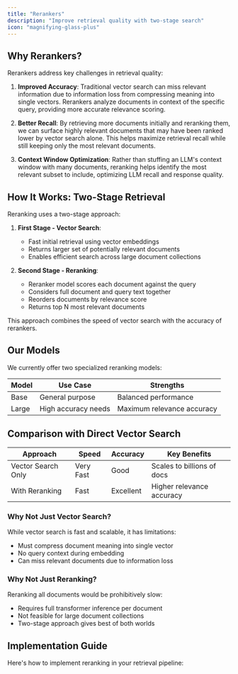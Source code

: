 ```yaml
---
title: "Rerankers"
description: "Improve retrieval quality with two-stage search"
icon: "magnifying-glass-plus"
---
```


## Why Rerankers?

Rerankers address key challenges in retrieval quality:

1. **Improved Accuracy**: Traditional vector search can miss relevant information due to information loss from compressing meaning into single vectors. Rerankers analyze documents in context of the specific query, providing more accurate relevance scoring.

2. **Better Recall**: By retrieving more documents initially and reranking them, we can surface highly relevant documents that may have been ranked lower by vector search alone. This helps maximize retrieval recall while still keeping only the most relevant documents.

3. **Context Window Optimization**: Rather than stuffing an LLM's context window with many documents, reranking helps identify the most relevant subset to include, optimizing LLM recall and response quality.

## How It Works: Two-Stage Retrieval

Reranking uses a two-stage approach:

1. **First Stage - Vector Search**:

   - Fast initial retrieval using vector embeddings
   - Returns larger set of potentially relevant documents
   - Enables efficient search across large document collections

2. **Second Stage - Reranking**:
   - Reranker model scores each document against the query
   - Considers full document and query text together
   - Reorders documents by relevance score
   - Returns top N most relevant documents

This approach combines the speed of vector search with the accuracy of rerankers.

## Our Models

We currently offer two specialized reranking models:

| Model | Use Case            | Strengths                  |
| ----- | ------------------- | -------------------------- |
| Base  | General purpose     | Balanced performance       |
| Large | High accuracy needs | Maximum relevance accuracy |

## Comparison with Direct Vector Search

| Approach           | Speed     | Accuracy  | Key Benefits               |
| ------------------ | --------- | --------- | -------------------------- |
| Vector Search Only | Very Fast | Good      | Scales to billions of docs |
| With Reranking     | Fast      | Excellent | Higher relevance accuracy  |

### Why Not Just Vector Search?

While vector search is fast and scalable, it has limitations:

- Must compress document meaning into single vector
- No query context during embedding
- Can miss relevant documents due to information loss

### Why Not Just Reranking?

Reranking all documents would be prohibitively slow:

- Requires full transformer inference per document
- Not feasible for large document collections
- Two-stage approach gives best of both worlds

## Implementation Guide

Here's how to implement reranking in your retrieval pipeline:

